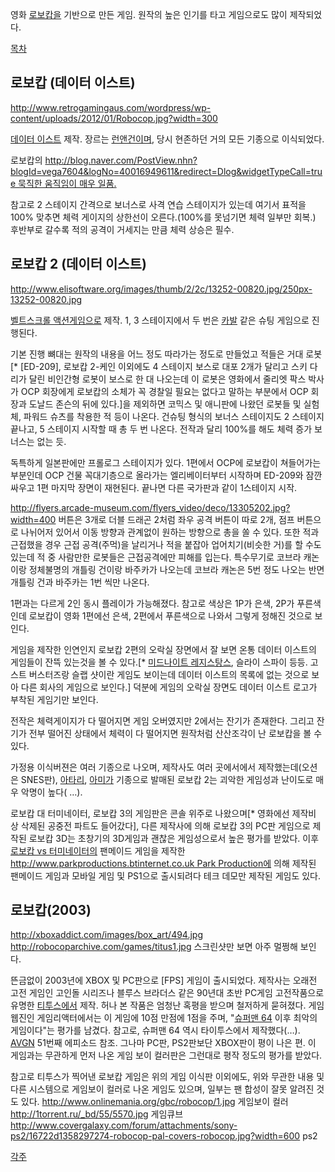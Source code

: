 영화 [[로보캅]]을 기반으로 만든 게임. 원작의 높은 인기를 타고 게임으로도 많이 제작되었다.

[[목차]]
== 로보캅 (데이터 이스트) ==
http://www.retrogamingaus.com/wordpress/wp-content/uploads/2012/01/Robocop.jpg?width=300
{{{#!html
<iframe width="480" height="360" src="//www.youtube.com/embed/17FY-1qPVeQ" frameborder="0" allowfullscreen></iframe>
}}}

[[데이터 이스트]] 제작. 장르는 [[런앤건]]이며, 당시 현존하던 거의 모든 기종으로 이식되었다.

로보캅의 [[http://blog.naver.com/PostView.nhn?blogId=vega7604&logNo=40016949611&redirect=Dlog&widgetTypeCall=true 묵직한 움직임이 매우 일품.]]

참고로 2 스테이지 간격으로 보너스로 사격 연습 스테이지가 있는데 여기서 표적을 100% 맞추면 체력 게이지의 상한선이 오른다.(100%를 못넘기면 체력 일부만 회복.) 후반부로 갈수록 적의 공격이 거세지는 만큼 체력 상승은 필수. 

== 로보캅 2 (데이터 이스트) ==
http://www.elisoftware.org/images/thumb/2/2c/13252-00820.jpg/250px-13252-00820.jpg
{{{#!html
<iframe width="480" height="360" src="//www.youtube.com/embed/s4LkvqVBAzo" frameborder="0" allowfullscreen></iframe>
}}}

[[벨트스크롤 액션게임]]으로 제작. 1, 3 스테이지에서 두 번은 [[카발]] 같은 슈팅 게임으로 진행된다.

기본 진행 뼈대는 원작의 내용을 어느 정도 따라가는 정도로 만들었고 적들은 거대 로봇[* [ED-209], 로보캅 2-케인 이외에도 4 스테이지 보스로 대포 2개가 달리고 스키 다리가 달린 비인간형 로봇이 보스로 한 대 나오는데 이 로봇은 영화에서 줄리엣 팍스 박사가 OCP 회장에게 로보캅의 소체가 꼭 경찰일 필요는 없다고 말하는 부분에서 OCP 회장과 도날드 존슨의 뒤에 있다.]을 제외하면 코믹스 및 애니판에 나왔던 로봇들 및 실험체, 파워드 슈츠를 착용한 적 등이 나온다. 건슈팅 형식의 보너스 스테이지도 2 스테이지 끝나고, 5 스테이지 시작할 때 총 두 번 나온다. 전작과 달리 100%를 해도 체력 증가 보너스는 없는 듯.

독특하게 일본판에만 프롤로그 스테이지가 있다. 1편에서 OCP에 로보캅이 쳐들어가는 부분인데 OCP 건물 꼭대기층으로 올라가는 엘리베이터부터 시작하며 ED-209와 잠깐 싸우고 1편 마지막 장면이 재현된다. 끝나면 다른 국가판과 같이 1스테이지 시작.

http://flyers.arcade-museum.com/flyers_video/deco/13305202.jpg?width=400
버튼은 3개로 더블 드래곤 2처럼 좌우 공격 버튼이 따로 2개, 점프 버튼으로 나뉘어저 있어서 이동 방향과 관계없이 원하는 방향으로 총을 쏠 수 있다.
또한 적과 근접했을 경우 근접 공격(주먹)을 날리거나 적을 붙잡아 업어치기(비슷한 거)를 할 수도 있는데 적 중 사람만한 로봇들은 근접공격에만 피해를 입는다. 특수무기로 코브라 캐논이랑 정체불명의 개틀링 건이랑 바주카가 나오는데 코브라 캐논은 5번 정도 나오는 반면 개틀링 건과 바주카는 1번 씩만 나온다.

1편과는 다르게 2인 동시 플레이가 가능해졌다. 참고로 색상은 1P가 은색, 2P가 푸른색인데 로보캅이 영화 1편에선 은색, 2편에서 푸른색으로 나와서 그렇게 정해진 것으로 보인다.

게임을 제작한 인연인지 로보캅 2편의 오락실 장면에서 잘 보면 온통 데이터 이스트의 게임들이 잔뜩 있는것을 볼 수 있다.[* [[미드나이트 레지스탕스]], 슬라이 스파이 등등. 고스트 버스터즈랑 슬랩 샷이란 게임도 보이는데 데이터 이스트의 목록에 없는 것으로 보아 다른 회사의 게임으로 보인다.] 덕분에 게임의 오락실 장면도 데이터 이스트 로고가 부착된 게임기만 보인다.

전작은 체력게이지가 다 떨어지면 게임 오버였지만 2에서는 잔기가 존재한다. 그리고 잔기가 전부 떨어진 상태에서 체력이 다 떨어지면 원작처럼 산산조각이 난 로보캅을 볼 수 있다.

가정용 이식버젼은 여러 기종으로 나오며, 제작사도 여러 곳에서에서 제작했는데(오션은 SNES판), [[아타리]], [[아미가]] 기종으로 발매된 로보캅 2는 괴악한 게임성과 난이도로 매우 악명이 높다( …).

로보캅 대 터미네이터, 로보캅 3의 게임판은 콘솔 위주로 나왔으며[* 영화에선 제작비 상 삭제된 공중전 파트도 들어갔다], 다른 제작사에 의해 로보캅 3의 PC판 게임으로 제작된 로보캅 3D는 초창기의 3D게임과 괜찮은 게임성으로서 높은 평가를 받았다. 이후 [[로보캅 vs 터미네이터]]의 팬메이드 게임을 제작한 [[http://www.parkproductions.btinternet.co.uk Park Production]]에 의해 제작된 팬메이드 게임과 모바일 게임 및 PS1으로 출시되려다 테크 데모만 제작된 게임도 있다.

== 로보캅(2003) ==
http://xboxaddict.com/images/box_art/494.jpg
http://robocoparchive.com/games/titus1.jpg
스크린샷만 보면 아주 멀쩡해 보인다.

뜬금없이 2003년에 XBOX 및 PC판으로 [FPS] 게임이 출시되었다. 제작사는 오래전 고전 게임인 고인돌 시리즈나 블루스 브라더스 같은 90년대 초반 PC게임 고전작품으로 유명한 [[티투스]]에서 제작. 허나 본 작품은 엄청난 혹평을 받으며 철저하게 묻혀졌다. 게임 웹진인 게임리액터에서는 이 게임에 10점 만점에 1점을 주며, "[[슈퍼맨 64]] 이후 최악의 게임이다"는 평가를 남겼다. 참고로, 슈퍼맨 64 역시 타이투스에서 제작했다(…). [[AVGN]] 51번째 에피소드 참조. 그나마 PC판, PS2판보단 XBOX판이 평이 나은 편. 이 게임과는 무관하게 먼저 나온 게임 보이 컬러판은 그런대로 평작 정도의 평가를 받았다.

참고로 티투스가 찍어낸 로보캅 게임은 위의 게임 이식판 이외에도, 위와 무관한 내용 및 다른 시스템으로 게임보이 컬러로 나온 게임도 있으며, 일부는 팬 합성이 잘못 알려진 것도 있다.
http://www.onlinemania.org/gbc/robocop/1.jpg
게임보이 컬러
http://1torrent.ru/_bd/55/5570.jpg
게임큐브
http://www.covergalaxy.com/forum/attachments/sony-ps2/16722d1358297274-robocop-pal-covers-robocop.jpg?width=600
ps2

[[각주]]
